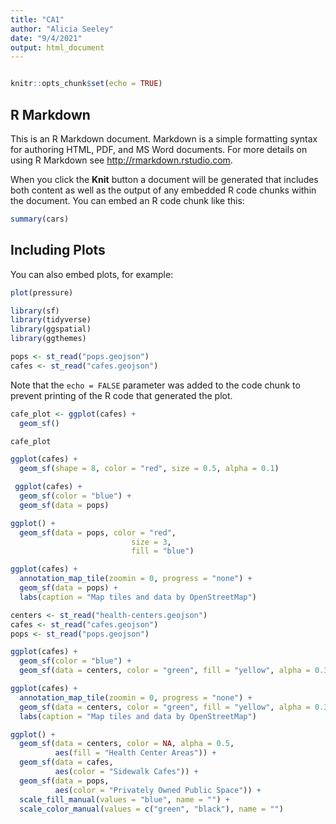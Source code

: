```yaml
---
title: "CA1"
author: "Alicia Seeley"
date: "9/4/2021"
output: html_document
---
```

```r

```

```r
knitr::opts_chunk$set(echo = TRUE)
```

## R Markdown

This is an R Markdown document. Markdown is a simple formatting syntax for authoring HTML, PDF, and MS Word documents. For more details on using R Markdown see <http://rmarkdown.rstudio.com>.

When you click the **Knit** button a document will be generated that includes both content as well as the output of any embedded R code chunks within the document. You can embed an R code chunk like this:

```r
summary(cars)
```

## Including Plots

You can also embed plots, for example:

```r
plot(pressure)
```
```r
library(sf)
library(tidyverse)
library(ggspatial)
library(ggthemes)
```

```r
pops <- st_read("pops.geojson")
cafes <- st_read("cafes.geojson")
```

Note that the `echo = FALSE` parameter was added to the code chunk to prevent printing of the R code that generated the plot.
```r
cafe_plot <- ggplot(cafes) +
  geom_sf()

cafe_plot
```
```r
ggplot(cafes) +
  geom_sf(shape = 8, color = "red", size = 0.5, alpha = 0.1)
```
```r
 ggplot(cafes) +
  geom_sf(color = "blue") +
  geom_sf(data = pops)
```
```r
ggplot() +
  geom_sf(data = pops, color = "red", 
                           size = 3,
                           fill = "blue")
```
```r
ggplot(cafes) +
  annotation_map_tile(zoomin = 0, progress = "none") +
  geom_sf(data = pops) +
  labs(caption = "Map tiles and data by OpenStreetMap")
```

```r
centers <- st_read("health-centers.geojson")
cafes <- st_read("cafes.geojson")
pops <- st_read("pops.geojson")
```
```r
ggplot(cafes) +
  geom_sf(color = "blue") +
  geom_sf(data = centers, color = "green", fill = "yellow", alpha = 0.3)
```
```r
ggplot(cafes) +
  annotation_map_tile(zoomin = 0, progress = "none") +
  geom_sf(data = centers, color = "green", fill = "yellow", alpha = 0.3) +
  labs(caption = "Map tiles and data by OpenStreetMap")
```
```r
ggplot() +
  geom_sf(data = centers, color = NA, alpha = 0.5,
          aes(fill = "Health Center Areas")) +
  geom_sf(data = cafes,
          aes(color = "Sidewalk Cafes")) +
  geom_sf(data = pops, 
          aes(color = "Privately Owned Public Space")) +
  scale_fill_manual(values = "blue", name = "") +
  scale_color_manual(values = c("green", "black"), name = "")
```

